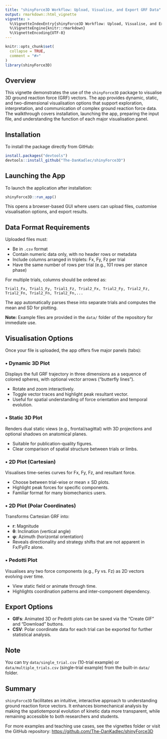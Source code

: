 ```yaml
---
title: "shinyForce3D Workflow: Upload, Visualise, and Export GRF Data"
output: rmarkdown::html_vignette
vignette: >
  %\VignetteIndexEntry{shinyForce3D Workflow: Upload, Visualise, and Export GRF Data}
  %\VignetteEngine{knitr::rmarkdown}
  %\VignetteEncoding{UTF-8}
---
```


```r
knitr::opts_chunk$set(
  collapse = TRUE,
  comment = "#>"
)
library(shinyForce3D)
```

## Overview

This vignette demonstrates the use of the `shinyForce3D` package to visualise 3D ground reaction force (GRF) vectors. The app provides dynamic, static, and two-dimensional visualisation options that support exploration, interpretation, and communication of complex ground reaction force data. The walkthrough covers installation, launching the app, preparing the input file, and understanding the function of each major visualisation panel.

## Installation

To install the package directly from GitHub:

```r
install.packages("devtools")
devtools::install_github("The-DanKadlec/shinyForce3D")
```

## Launching the App

To launch the application after installation:

```r
shinyForce3D::run_app()
```

This opens a browser-based GUI where users can upload files, customise visualisation options, and export results.

## Data Format Requirements

Uploaded files must:

* Be in `.csv` format
* Contain numeric data only, with no header rows or metadata
* Include columns arranged in triplets: Fx, Fy, Fz per trial
* Have the same number of rows per trial (e.g., 101 rows per stance phase)

For multiple trials, columns should be ordered as:

```
Trial1_Fx, Trial1_Fy, Trial1_Fz, Trial2_Fx, Trial2_Fy, Trial2_Fz, Trial2_Fn, Trial2_Fn, Trial2_Fn,...
```

The app automatically parses these into separate trials and computes the mean and SD for plotting.

**Note:** Example files are provided in the `data/` folder of the repository for immediate use.

## Visualisation Options

Once your file is uploaded, the app offers five major panels (tabs):

### • Dynamic 3D Plot

Displays the full GRF trajectory in three dimensions as a sequence of colored spheres, with optional vector arrows ("butterfly lines").

* Rotate and zoom interactively.
* Toggle vector traces and highlight peak resultant vector.
* Useful for spatial understanding of force orientation and temporal evolution.

### • Static 3D Plot

Renders dual static views (e.g., frontal/sagittal) with 3D projections and optional shadows on anatomical planes.

* Suitable for publication-quality figures.
* Clear comparison of spatial structure between trials or limbs.

### • 2D Plot (Cartesian)

Visualises time-series curves for Fx, Fy, Fz, and resultant force.

* Choose between trial-wise or mean ± SD plots.
* Highlight peak forces for specific components.
* Familiar format for many biomechanics users.

### • 2D Plot (Polar Coordinates)

Transforms Cartesian GRF into:

* **r**: Magnitude
* **θ**: Inclination (vertical angle)
* **φ**: Azimuth (horizontal orientation)
* Reveals directionality and strategy shifts that are not apparent in Fx/Fy/Fz alone.

### • Pedotti Plot

Visualises any two force components (e.g., Fy vs. Fz) as 2D vectors evolving over time.

* View static field or animate through time.
* Highlights coordination patterns and inter-component dependency.

## Export Options

* **GIFs**: Animated 3D or Pedotti plots can be saved via the "Create GIF" and "Download" buttons.
* **CSV**: Polar coordinate data for each trial can be exported for further statistical analysis.

## Note 
You can try `data/single_trial.csv` (10-trial example) or `data/multiple_trials.csv` (single-trial example) from the built-in `data/` folder.

## Summary

`shinyForce3D` facilitates an intuitive, interactive approach to understanding ground reaction force vectors. It enhances biomechanical analysis by making the spatiotemporal evolution of kinetic data more transparent, while remaining accessible to both researchers and students.

For more examples and teaching use cases, see the vignettes folder or visit the GitHub repository:
[https://github.com/The-DanKadlec/shinyForce3D](https://github.com/The-DanKadlec/shinyForce3D)



